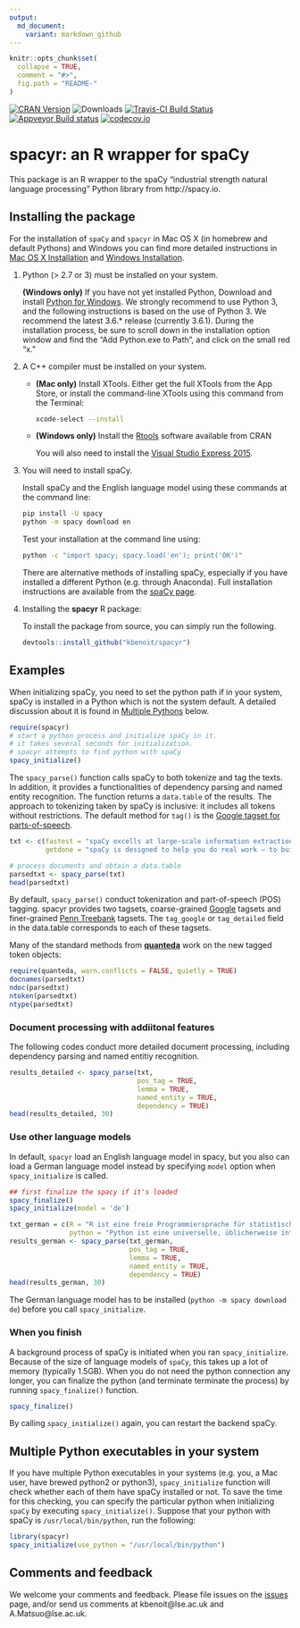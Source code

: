```yaml
---
output:
  md_document:
    variant: markdown_github
---
```


```r
knitr::opts_chunk$set(
  collapse = TRUE,
  comment = "#>",
  fig.path = "README-"
)
```

[![CRAN Version](https://www.r-pkg.org/badges/version/spacyr)](https://CRAN.R-project.org/package=spacyr) ![Downloads](https://cranlogs.r-pkg.org/badges/spacyr) [![Travis-CI Build Status](https://travis-ci.org/kbenoit/spacyr.svg?branch=master)](https://travis-ci.org/kbenoit/spacyr) [![Appveyor Build status](https://ci.appveyor.com/api/projects/status/jqt2atp1wqtxy5xd/branch/master?svg=true)](https://ci.appveyor.com/project/kbenoit/spacyr/branch/master) [![codecov.io](https://codecov.io/github/kbenoit/spacyr/spacyr.svg?branch=master)](https://codecov.io/github/kbenoit/spacyr/coverage.svg?branch=master)


# spacyr: an R wrapper for spaCy

This package is an R wrapper to the spaCy "industrial strength natural language processing" Python library from http://spacy.io.

## Installing the package

For the installation of `spaCy` and `spacyr` in Mac OS X (in homebrew and default Pythons) and Windows you can find more detailed instructions in 
  [Mac OS X Installation](inst/docs/MAC.md) and [Windows Installation](inst/docs/WINDOWS.md).

1.  Python (> 2.7 or 3) must be installed on your system.  

    **(Windows only)**  If you have not yet installed Python,  Download and install [Python for Windows](https://www.python.org/downloads/windows/).  We strongly recommend to use Python 3, and the following instructions is based on the use of Python 3. We recommend the latest 3.6.\* release (currently 3.6.1).  During the installation process, be sure to scroll down in the installation option window and find the "Add Python.exe to Path", and click on the small red "x." 

2.  A C++ compiler must be installed on your system.  

    * **(Mac only)** Install XTools.  Either get the full XTools from the App Store, or install the command-line XTools using this command from the Terminal:
    
        ```bash
        xcode-select --install
        ```
    
    * **(Windows only)** Install the [Rtools](https://CRAN.R-project.org/bin/windows/Rtools/) software available 
    from CRAN
    
        You will also need to install the [Visual Studio Express 2015 ](https://www.visualstudio.com/post-download-vs/?sku=xdesk&clcid=0x409&telem=ga#).
        
        
3.  You will need to install spaCy. 

    Install spaCy and the English language model using these commands at the command line:  
    ```bash
    pip install -U spacy
    python -m spacy download en
    ```

    Test your installation at the command line using:  

    ```bash
    python -c "import spacy; spacy.load('en'); print('OK')"
    ```
    There are alternative methods of installing spaCy, especially if you have installed a different Python (e.g. through Anaconda). Full installation instructions are available from the [spaCy page](http://spacy.io/docs/).

4.  Installing the **spacyr** R package:

    To install the package from source, you can simply run the following.
    
    ```r
    devtools::install_github("kbenoit/spacyr")
    ```

## Examples

When initializing spaCy, you need to set the python path if in your system, spaCy is installed in a Python which is not the system default. A detailed discussion about it is found in [Multiple Pythons](#multiplepythons) below.

```r
require(spacyr)
# start a python process and initialize spaCy in it.
# it takes several seconds for initialization.
# spacyr attempts to find python with spaCy
spacy_initialize()
```

The `spacy_parse()` function calls spaCy to both tokenize and tag the texts. In addition, it provides a functionalities of dependency parsing and named entity recognition. The function returns a `data.table` of the results. The approach to tokenizing taken by spaCy is inclusive: it includes all tokens without restrictions.  The default method for `tag()` is the [Google tagset for parts-of-speech](https://github.com/slavpetrov/universal-pos-tags).

```r

txt <- c(fastest = "spaCy excells at large-scale information extraction tasks. It is written from the ground up in carefully memory-managed Cython. Independent research has confirmed that spaCy is the fastest in the world. If your application needs to process entire web dumps, spaCy is the library you want to be using.",
         getdone = "spaCy is designed to help you do real work — to build real products, or gather real insights. The library respects your time, and tries to avoid wasting it. It is easy to install, and its API is simple and productive. I like to think of spaCy as the Ruby on Rails of Natural Language Processing.")

# process documents and obtain a data.table
parsedtxt <- spacy_parse(txt)
head(parsedtxt)
```

By default, `spacy_parse()` conduct tokenization and part-of-speech (POS) tagging. spacyr provides two tagsets, coarse-grained [Google](https://github.com/slavpetrov/universal-pos-tags) tagsets and finer-grained [Penn Treebank](https://www.ling.upenn.edu/courses/Fall_2003/ling001/penn_treebank_pos.html) tagsets. The `tag_google` or `tag_detailed` field in the data.table corresponds to each of these tagsets.


Many of the standard methods from [**quanteda**](http://githiub.com/kbenoit/quanteda) work on the new tagged token objects:
```r
require(quanteda, warn.conflicts = FALSE, quietly = TRUE)
docnames(parsedtxt)
ndoc(parsedtxt)
ntoken(parsedtxt)
ntype(parsedtxt)
```

### Document processing with addiitonal features

The following codes conduct more detailed document processing, including dependency parsing and named entitiy recognition.

```r
results_detailed <- spacy_parse(txt,
                                pos_tag = TRUE,
                                lemma = TRUE,
                                named_entity = TRUE,
                                dependency = TRUE)
head(results_detailed, 30)
```

### Use other language models

In default, `spacyr` load an English language model in spacy, but you also can load a German language model instead by specifying `model` option when `spacy_initialize` is called. 

```r
## first finalize the spacy if it's loaded
spacy_finalize()
spacy_initialize(model = 'de')

txt_german = c(R = "R ist eine freie Programmiersprache für statistische Berechnungen und Grafiken. Sie wurde von Statistikern für Anwender mit statistischen Aufgaben entwickelt. Die Syntax orientiert sich an der Programmiersprache S, mit der R weitgehend kompatibel ist, und die Semantik an Scheme. Als Standarddistribution kommt R mit einem Interpreter als Kommandozeilenumgebung mit rudimentären grafischen Schaltflächen. So ist R auf vielen Plattformen verfügbar; die Umgebung wird von den Entwicklern ausdrücklich ebenfalls als R bezeichnet. R ist Teil des GNU-Projekts.",
               python = "Python ist eine universelle, üblicherweise interpretierte höhere Programmiersprache. Sie will einen gut lesbaren, knappen Programmierstil fördern. So wird beispielsweise der Code nicht durch geschweifte Klammern, sondern durch Einrückungen strukturiert.")
results_german <- spacy_parse(txt_german,
                              pos_tag = TRUE,
                              lemma = TRUE,
                              named_entity = TRUE,
                              dependency = TRUE)
head(results_german, 30)
```
The German language model has to be installed (`python -m spacy download de`) before you call `spacy_initialize`.

### When you finish

A background process of spaCy is initiated when you ran `spacy_initialize`. Because of the size of language models of `spaCy`, this takes up a lot of memory (typically 1.5GB). When you do not need the python connection any longer, you can finalize the python (and terminate terminate the process) by running `spacy_finalize()` function.

```r
spacy_finalize()
```
By calling `spacy_initialize()` again, you can restart the backend spaCy.

## <a name="multiplepythons"></a>Multiple Python executables in your system 

If you have multiple Python executables in your systems (e.g. you, a Mac user, have brewed python2 or python3), `spacy_initialize` function will check whether each of them have spaCy installed or not.  To save the time for this checking, you can specify the particular python when initializing `spaCy` by executing `spacy_initialize()`. Suppose that your python with spaCy is `/usr/local/bin/python`, run the following:
```r
library(spacyr)
spacy_initialize(use_python = "/usr/local/bin/python")
```



## Comments and feedback

We welcome your comments and feedback.  Please file issues on the [issues](https://github.com/kbenoit/spacyr/issues) page, and/or send us comments at kbenoit@lse.ac.uk and A.Matsuo@lse.ac.uk.
